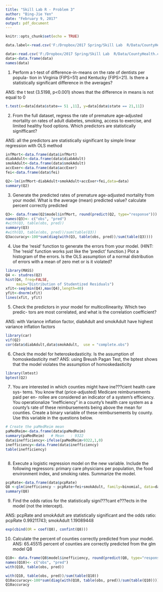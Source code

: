 ```yaml
---
title: "Skill Lab R - Problem 3"
author: "Bing-Jie Yen"
date: "February 9, 2017"
output: pdf_document
---
```


```r
knitr::opts_chunk$set(echo = TRUE)
```


```r
data.label<-read.csv('F:/Dropbox/2017 Spring/Skill Lab  R/Data/CountyHealthVariableLabels.csv')

data<-read.csv('F:/Dropbox/2017 Spring/Skill Lab  R/Data/CountyHealth.csv')
data<-data.frame(data)
names(data)
```
 1. Perform a t-test of difference-in-means on the rate of dentists per popula-
 tion in Virginia (FIPS=51) and Kentucky (FIPS=21). Is there a statistically
 significant difference in the averages?

 ANS: the t test (3.5198, p<0.001) shows that the difference in means is not equal to 0
 
```r
t.test(x=data[data$state== 51 ,11], y=data[data$state == 21,11])

```
2. From the full dataset, regress the rate of premature age-adjusted mortality
    on rates of adult diabetes, smoking, access to exercise, and limited healthy     food  options. Which predictors are statistically signifficant?

 ANS: all the predictors are statistically significant by simple linear regression with OLS method

```r
infMort<-data.frame(data$infMort)
diabAdult<-data.frame(data$diabAdult)
smokAdult<-data.frame(data$smokAdult)
accExer<-data.frame(data$accExer)
fei<-data.frame(data$fei)

Q2<-lm(infMort~diabAdult+smokAdult+accExer+fei,data=data)
summary(Q2)
```
3. Generate the predicted rates of premature age-adjusted mortality from your
    model. What is the average (mean) predicted value?
    calculate percent correctly predicted
 
```r
Q3<- data.frame(Q2$model$infMort, round(predict(Q2, type="response")))
names(Q3)<- c("obs", "pred")
#with(Q3, table(obs, pred))
summary(Q3)   
#with(Q3, table(obs, pred))/sum(table(Q3))
Q3accuracy<-100*sum(diag(with(Q3, table(obs, pred))/sum(table(Q3)))) 
```

4. Use the 'resid' function to generate the errors from your model. (HINT: The
  'resid' function works just like the 'predict' function.) Plot a histogram of the errors. Is the OLS assumption of a normal distribution of errors with a mean of zero met or is it violated?
  
```r
library(MASS)
Q4 <- studres(Q2) 
hist(Q4, freq=FALSE, 
     main="Distribution of Studentized Residuals")
xfit<-seq(min(Q4),max(Q4),length=40) 
yfit<-dnorm(xfit) 
lines(xfit, yfit)
```

5. Check the predictors in your model for multicollinearity. Which two predic-
  tors are most correlated, and what is the correlation coefficient?

ANS: with Variance inflation factor, diabAdult and smokAdult have highest variance inflation factors 
      
```r
library(car)
vif(Q2)  
cor(data$diabAdult,data$smokAdult,  use = "complete.obs")
```

6. Check the model for heteroskedasticity. Is the assumption of homoskedasticity
    met?
ANS: using Breush Pagan Test, the bptest shows that the model violates the assumption of homoskedasticity 

```r
library(lmtest)
bptest(Q2)
```
7. You are interested in which counties might have ine???cient health care sys-
  tems. You know that (price-adjusted) Medicare reimbursements paid per en-
  rollee are considered an indicator of a system's efficiency. You operationalize
  "inefficiency" in a county's health care system as a county's rate of these reimbursements being above the mean for counties. Create a binary variable of these reimbursements by county. Use this variable in the questions below.
  
```r
# Create the paMedReim mean 
paMedReim<-data.frame(data$paMedReim)
summary(paMedReim)   # Mean   : 9322  
data$inefficiency<-ifelse(paMedReim>9322,1,0)
inefficiency<-data.frame(data$inefficiency)
table(inefficiency) 
  
```

8. Execute a logistic regression model on the new variable. Include the      following regressors: primary care physicians per population, the food environment index, and smoking rates. Summarize the model.


```r
pcpRate<-data.frame(data$pcpRate)
Q8 <-glm(inefficiency ~ pcpRate+fei+smokAdult, family=binomial, data=data)
summary(Q8)
```

9. Find the odds ratios for the statistically signi???cant e???ects in the model (not the intercept).

 ANS: pcpRate and smokAdult are statistically significant and
 the odds ratio: pcpRate     0.99211743; smokAdult   1.19089448
 
 
```r
exp(cbind(OR = coef(Q8), confint(Q8)))

```

10. Calculate the percent of counties correctly predicted from your model.
 ANS: 65.45515  percent of counties are correctly predicted from the glm model Q8
 
 
```r
Q10<- data.frame(Q8$model$inefficiency, round(predict(Q8, type="response")))
names(Q10)<- c("obs", "pred")
with(Q10, table(obs, pred))

with(Q10, table(obs, pred))/sum(table(Q10))
Q10accuracy<-100*sum(diag(with(Q10, table(obs, pred))/sum(table(Q10))))
Q10accuracy 
```
